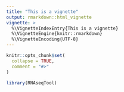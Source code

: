 ```yaml
---
title: "This is a vignette"
output: rmarkdown::html_vignette
vignette: >
  %\VignetteIndexEntry{This is a vignette}
  %\VignetteEngine{knitr::rmarkdown}
  %\VignetteEncoding{UTF-8}
---
```


```r
knitr::opts_chunk$set(
  collapse = TRUE,
  comment = "#>"
)
```

```r
library(RNAseqTool)
```
